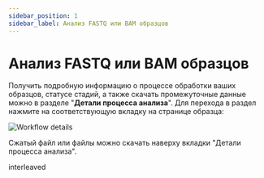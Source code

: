 ```yaml
---
sidebar_position: 1
sidebar_label: Анализ FASTQ или BAM образцов
---
```


# Анализ FASTQ или BAM образцов

Получить подробную информацию о процессе обработки ваших образцов, статусе стадий, а также скачать 
промежуточные данные можно в разделе "**Детали процесса анализа**".
Для перехода в раздел нажмите на соответствующую вкладку на странице образца:

![Workflow details](/img/rus/18-workflow-details.png)


Сжатый файл или файлы можно скачать наверху вкладки "Детали процесса анализа".

interleaved


